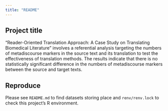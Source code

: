 ```yaml
---
title: "README"
---
```


## Project title

"Reader-Oriented Translation Approach: A Case Study on Translating Biomedical Literature" involves a referential analysis targeting the numbers of metadiscourse markers in the source text and its translation to test the effectiveness of translation methods. The results indicate that there is no statistically significant difference in the numbers of metadiscourse markers between the source and target texts.

## Reproduce

Please see `README.md` to find datasets storing place and `renv/renv.lock` to check this project’s R environment.
